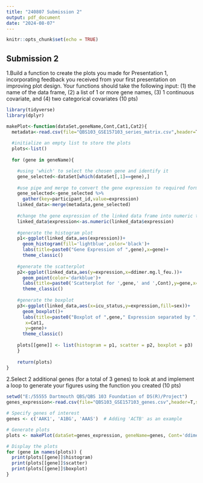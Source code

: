 ```yaml
---
title: "240807 Submission 2"
output: pdf_document
date: "2024-08-07"
---
```


```r
knitr::opts_chunk$set(echo = TRUE)
```

## Submission 2
1.Build a function to create the plots you made for Presentation 1, incorporating feedback you received from your first presentation on improving plot design. Your functions should take the following input: (1) the name of the data frame, (2) a list of 1 or more gene names, (3) 1 continuous covariate, and (4) two categorical covariates (10 pts)
```r
library(tidyverse)
library(dplyr)
```

```r
makePlot<-function(dataSet,geneName,Cont,Cat1,Cat2){
  metadata<-read.csv(file="QBS103_GSE157103_series_matrix.csv",header=T,stringsAsFactors=F)
  
  #initialize an empty list to store the plots
  plots<-list()
  
  for (gene in geneName){

    #using 'which' to select the chosen gene and identify it
    gene_selected<-dataSet[which(dataSet[,1]==gene),]
    
    #use pipe and merge to convert the gene expression to required format and link two dataframes
    gene_selected<-gene_selected %>%
      gather(key=participant_id,value=expression)
    linked_data<-merge(metadata,gene_selected)
    
    #change the gene expression of the linked data frame into numeric type
    linked_data$expression<-as.numeric(linked_data$expression)
    
    #generate the histogram plot
    p1<-ggplot(linked_data,aes(expression))+
      geom_histogram(fill='lightblue',color='black')+
      labs(title=paste0("Gene Expression of ",gene),x=gene)+
      theme_classic()
      
    #generate the scatterplot
    p2<-ggplot(linked_data,aes(y=expression,x=ddimer.mg.l_feu.))+
      geom_point(color='darkblue')+
      labs(title=paste0('Scatterplot for ',gene,' and ',Cont),y=gene,x=Cont)+
      theme_classic()
    
    #generate the boxplot 
    p3<-ggplot(linked_data,aes(x=icu_status,y=expression,fill=sex))+
      geom_boxplot()+
      labs(title=paste0("Boxplot of ",gene," Expression separated by ",Cat1," and ",Cat2),
       x=Cat1,
       y=gene)+
      theme_classic()
    
    plots[[gene]] <- list(histogram = p1, scatter = p2, boxplot = p3)
    }
    
    return(plots)
}

```


2.Select 2 additional genes (for a total of 3 genes) to look at and implement a loop to generate your figures using the function you created (10 pts)
```r
setwd("E:/55555 Dartmouth QBS/QBS 103 Foundation of DS(R)/Project")
genes_expression<-read.csv(file="QBS103_GSE157103_genes.csv",header=T,stringsAsFactors=F)

# Specify genes of interest
genes <- c('AAK1', 'A1BG', 'AAAS')  # Adding 'ACTB' as an example

# Generate plots
plots <- makePlot(dataSet=genes_expression, geneName=genes, Cont='ddimer.mg.l_feu.', Cat1='sex', Cat2='icu_status')

# Display the plots
for (gene in names(plots)) {
  print(plots[[gene]]$histogram)
  print(plots[[gene]]$scatter)
  print(plots[[gene]]$boxplot)
}
```
